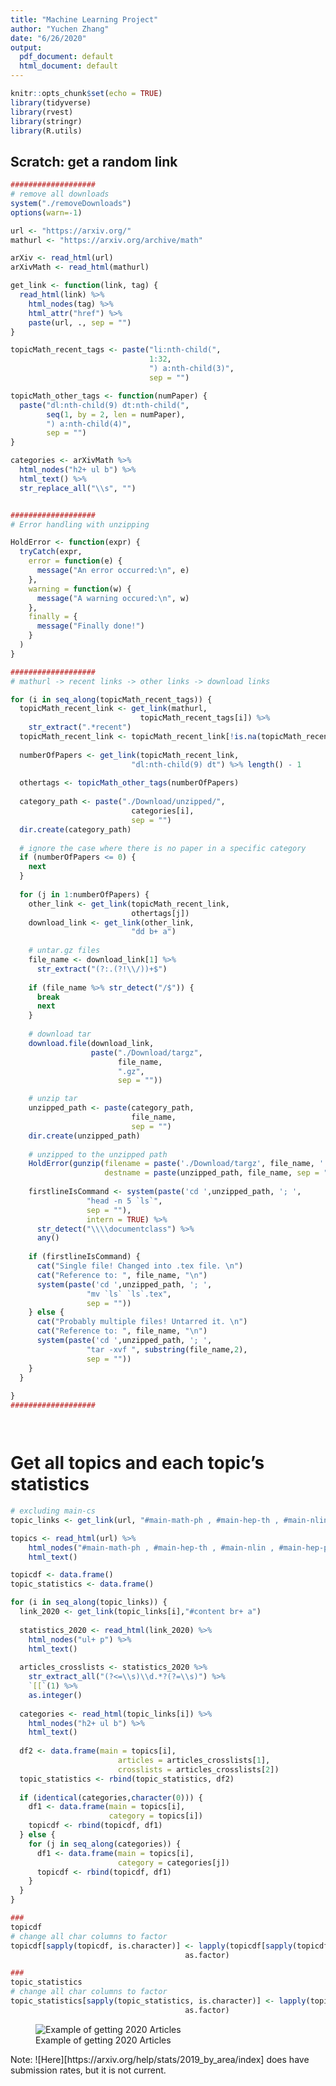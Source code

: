 ```yaml
---
title: "Machine Learning Project"
author: "Yuchen Zhang"
date: "6/26/2020"
output:
  pdf_document: default
  html_document: default
---
```


```r
knitr::opts_chunk$set(echo = TRUE)
library(tidyverse)
library(rvest)
library(stringr)
library(R.utils)
```

## Scratch: get a random link
```r
###################
# remove all downloads
system("./removeDownloads")
options(warn=-1)

url <- "https://arxiv.org/"
mathurl <- "https://arxiv.org/archive/math"

arXiv <- read_html(url)
arXivMath <- read_html(mathurl)

get_link <- function(link, tag) {
  read_html(link) %>% 
    html_nodes(tag) %>%
    html_attr("href") %>% 
    paste(url, ., sep = "")
}

topicMath_recent_tags <- paste("li:nth-child(", 
                               1:32, 
                               ") a:nth-child(3)", 
                               sep = "")

topicMath_other_tags <- function(numPaper) {
  paste("dl:nth-child(9) dt:nth-child(", 
        seq(1, by = 2, len = numPaper), 
        ") a:nth-child(4)", 
        sep = "")
}

categories <- arXivMath %>% 
  html_nodes("h2+ ul b") %>% 
  html_text() %>% 
  str_replace_all("\\s", "")


###################
# Error handling with unzipping

HoldError <- function(expr) {
  tryCatch(expr,
    error = function(e) {
      message("An error occurred:\n", e)
    },
    warning = function(w) {
      message("A warning occured:\n", w)
    },
    finally = {
      message("Finally done!")
    }
  )
}

###################
# mathurl -> recent links -> other links -> download links

for (i in seq_along(topicMath_recent_tags)) {
  topicMath_recent_link <- get_link(mathurl, 
                             topicMath_recent_tags[i]) %>% 
    str_extract(".*recent")
  topicMath_recent_link <- topicMath_recent_link[!is.na(topicMath_recent_link)]
  
  numberOfPapers <- get_link(topicMath_recent_link,
                           "dl:nth-child(9) dt") %>% length() - 1
  
  othertags <- topicMath_other_tags(numberOfPapers)
  
  category_path <- paste("./Download/unzipped/", 
                           categories[i], 
                           sep = "")
  dir.create(category_path)
  
  # ignore the case where there is no paper in a specific category
  if (numberOfPapers <= 0) {
    next
  }
  
  for (j in 1:numberOfPapers) {
    other_link <- get_link(topicMath_recent_link,
                           othertags[j])
    download_link <- get_link(other_link, 
                           "dd b+ a")
    
    # untar.gz files
    file_name <- download_link[1] %>% 
      str_extract("(?:.(?!\\/))+$")
    
    if (file_name %>% str_detect("/$")) {
      break
      next
    }
    
    # download tar
    download.file(download_link, 
                  paste("./Download/targz", 
                        file_name, 
                        ".gz",
                        sep = ""))

    # unzip tar
    unzipped_path <- paste(category_path, 
                           file_name, 
                           sep = "")
    dir.create(unzipped_path)
    
    # unzipped to the unzipped path
    HoldError(gunzip(filename = paste('./Download/targz', file_name, '.gz', sep = ""),
                     destname = paste(unzipped_path, file_name, sep = "")))
    
    firstlineIsCommand <- system(paste('cd ',unzipped_path, '; ',
                 "head -n 5 `ls`",
                 sep = ""),
                 intern = TRUE) %>% 
      str_detect("\\\\documentclass") %>% 
      any()
    
    if (firstlineIsCommand) {
      cat("Single file! Changed into .tex file. \n")
      cat("Reference to: ", file_name, "\n")
      system(paste('cd ',unzipped_path, '; ',
                 "mv `ls` `ls`.tex",
                 sep = ""))
    } else {
      cat("Probably multiple files! Untarred it. \n")
      cat("Reference to: ", file_name, "\n")
      system(paste('cd ',unzipped_path, '; ',
                 "tar -xvf ", substring(file_name,2),
                 sep = ""))
    }
  }
  
}
###################




```

# Get all topics and each topic's statistics
```r
# excluding main-cs 
topic_links <- get_link(url, "#main-math-ph , #main-hep-th , #main-nlin , #main-hep-ph , #main-nucl-ex , #main-hep-lat , #main-nucl-th , #main-hep-ex , #main-physics , #main-gr-qc , #main-quant-ph , #main-math , #main-q-bio , #main-q-fin , #main-stat , #main-eess , #main-econ , #main-cond-mat , #main-astro-ph")

topics <- read_html(url) %>% 
    html_nodes("#main-math-ph , #main-hep-th , #main-nlin , #main-hep-ph , #main-nucl-ex , #main-hep-lat , #main-nucl-th , #main-hep-ex , #main-physics , #main-gr-qc , #main-quant-ph , #main-math , #main-q-bio , #main-q-fin , #main-stat , #main-eess , #main-econ , #main-cond-mat , #main-astro-ph") %>% 
    html_text()

topicdf <- data.frame()
topic_statistics <- data.frame()

for (i in seq_along(topic_links)) {
  link_2020 <- get_link(topic_links[i],"#content br+ a") 
  
  statistics_2020 <- read_html(link_2020) %>% 
    html_nodes("ul+ p") %>% 
    html_text()
  
  articles_crosslists <- statistics_2020 %>% 
    str_extract_all("(?<=\\s)\\d.*?(?=\\s)") %>% 
    `[[`(1) %>% 
    as.integer()
  
  categories <- read_html(topic_links[i]) %>% 
    html_nodes("h2+ ul b") %>% 
    html_text()
  
  df2 <- data.frame(main = topics[i],
                        articles = articles_crosslists[1], 
                        crosslists = articles_crosslists[2])
  topic_statistics <- rbind(topic_statistics, df2)
  
  if (identical(categories,character(0))) {
    df1 <- data.frame(main = topics[i], 
                      category = topics[i])
    topicdf <- rbind(topicdf, df1)
  } else {
    for (j in seq_along(categories)) {
      df1 <- data.frame(main = topics[i], 
                        category = categories[j])
      topicdf <- rbind(topicdf, df1)
    }
  }
}

###
topicdf
# change all char columns to factor
topicdf[sapply(topicdf, is.character)] <- lapply(topicdf[sapply(topicdf, is.character)], 
                                       as.factor)

###
topic_statistics
# change all char columns to factor
topic_statistics[sapply(topic_statistics, is.character)] <- lapply(topic_statistics[sapply(topic_statistics, is.character)], 
                                       as.factor)

```

![Example of getting 2020 Articles](./miscellaneous/statistics_example.png)

Note: ![Here][https://arxiv.org/help/stats/2019_by_area/index] does have submission rates, but it is not current.